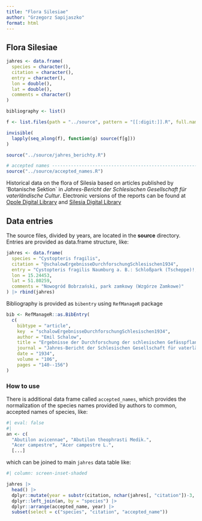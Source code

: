 ```yaml
---
title: "Flora Silesiae"
author: "Grzegorz Sapijaszko"
format: html
---
```


## Flora Silesiae

```r
jahres <- data.frame(
  species = character(),
  citation = character(),
  entry = character(),
  lon = double(),
  lat = double(),
  comments = character()
)

bibliography <- list()

f <- list.files(path = "../source", pattern = "[[:digit:]].R", full.names = TRUE)

invisible(
  lapply(seq_along(f), function(g) source(f[g]))
)

source("../source/jahres_berichty.R")

# accepted names ------------------------------------------------------------------------------
source("../source/accepted_names.R")

```

Historical data on the flora of Silesia based on articles published by 'Botanische Sektion` in *Jahres-Bericht der Schlesischen Gesellschaft für vaterländische Cultur*. Electronic versions of the reports can be found at [Opole Digital Library](https://www.obc.opole.pl/dlibra/publication/8613#structure) and [Silesia Digital Library](https://www.sbc.org.pl/dlibra/publication/11059#structure)

## Data entries

The source files, divided by years, are located in the **source** directory. Entries are provided as data.frame structure, like:

```r
jahres <- data.frame(
  species = "Cystopteris fragilis",
  citation = "@schalowErgebnisseDurchforschungSchlesischen1934",
  entry = "Cystopteris fragilis Naumburg a. B.: Schloßpark (Tscheppe)!; [...]",
  lon = 15.24453, 
  lat = 51.80259,
  comments = "Nowogród Bobrzański, park zamkowy (Wzgórze Zamkowe)"
) |> rbind(jahres)
```

Bibliography is provided as `bibentry` using `RefManageR` package

```r
bib <- RefManageR::as.BibEntry(
  c(
    bibtype = "article",
    key  = "schalowErgebnisseDurchforschungSchlesischen1934",
    author = "Emil Schalow",
    title = "Ergebnisse der Durchforschung der schlesischen Gefässpflanzenwelt im Jahre 1933",
    journal = "Jahres-Bericht der Schlesischen Gesellschaft für vaterländische Cultur. 1933, Jg.106",
    date = "1934",
    volume = "106", 
    pages = "140--156")
)
```

### How to use

There is additional data frame called `accepted_names`, which provides the normalization of the species names provided by authors to common, accepted names of species, like:

```r
#| eval: false
#| 
an <- c(
  "Abutilon avicennae", "Abutilon theophrasti Medik.",
  "Acer campestre", "Acer campestre L.", 
  [...]
```

which can be joined to main `jahres` data table like:

```r
#| column: screen-inset-shaded

jahres |>
  head() |>
  dplyr::mutate(year = substr(citation, nchar(jahres[, "citation"])-3, nchar(jahres[, "citation"]))) |>
  dplyr::left_join(an, by = "species") |>
  dplyr::arrange(accepted_name, year) |>
  subset(select = c("species", "citation", "accepted_name"))
```

